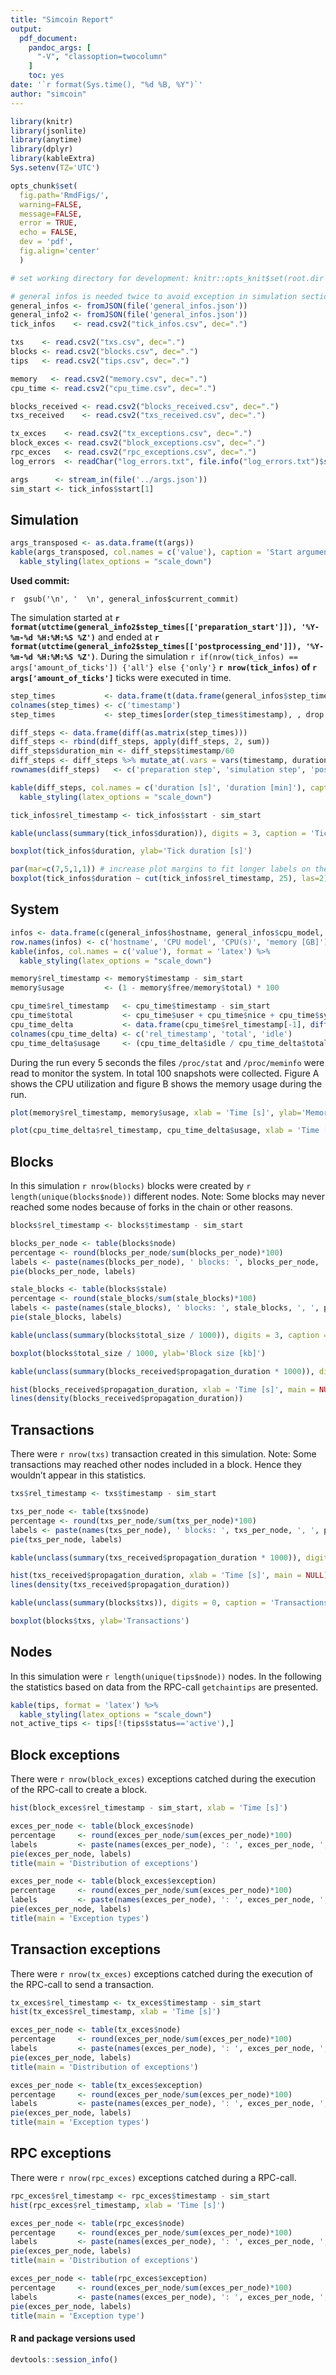 ```yaml
---
title: "Simcoin Report"
output:
  pdf_document:
    pandoc_args: [
      "-V", "classoption=twocolumn"
    ]
    toc: yes
date: '`r format(Sys.time(), "%d %B, %Y")`'
author: "simcoin"
---
```


```r
library(knitr)
library(jsonlite)
library(anytime)
library(dplyr)
library(kableExtra)
Sys.setenv(TZ='UTC')

opts_chunk$set(
  fig.path='RmdFigs/',
  warning=FALSE,
  message=FALSE,
  error = TRUE,
  echo = FALSE,
  dev = 'pdf',
  fig.align='center'
  )

# set working directory for development: knitr::opts_knit$set(root.dir = '/tmp/run/postprocessing/')
```

```r
# general infos is needed twice to avoid exception in simulation section.
general_infos <- fromJSON(file('general_infos.json'))
general_info2 <- fromJSON(file('general_infos.json'))
tick_infos    <- read.csv2("tick_infos.csv", dec=".")

txs    <- read.csv2("txs.csv", dec=".")
blocks <- read.csv2("blocks.csv", dec=".")
tips   <- read.csv2("tips.csv", dec=".")

memory   <- read.csv2("memory.csv", dec=".")
cpu_time <- read.csv2("cpu_time.csv", dec=".")

blocks_received <- read.csv2("blocks_received.csv", dec=".")
txs_received    <- read.csv2("txs_received.csv", dec=".")

tx_exces    <- read.csv2("tx_exceptions.csv", dec=".")
block_exces <- read.csv2("block_exceptions.csv", dec=".")
rpc_exces   <- read.csv2("rpc_exceptions.csv", dec=".")
log_errors  <- readChar("log_errors.txt", file.info("log_errors.txt")$size)

args      <- stream_in(file('../args.json'))
sim_start <- tick_infos$start[1]
```

\newpage

## Simulation
```r
args_transposed <- as.data.frame(t(args))
kable(args_transposed, col.names = c('value'), caption = 'Start arguments', format = 'latex') %>%
  kable_styling(latex_options = "scale_down")
```

**Used commit:**

`r  gsub('\n', '  \n', general_infos$current_commit)`


The simulation started at
**`r format(utctime(general_info2$step_times[['preparation_start']]), '%Y-%m-%d %H:%M:%S %Z')`**
and ended at
**`r format(utctime(general_info2$step_times[['postprocessing_end']]), '%Y-%m-%d %H:%M:%S %Z')`**.
During the simulation `r if(nrow(tick_infos) == args['amount_of_ticks']) {'all'} else {'only'}` **`r nrow(tick_infos)` of `r args['amount_of_ticks']`** ticks were executed in time.

```r
step_times           <- data.frame(t(data.frame(general_infos$step_times)))
colnames(step_times) <- c('timestamp')
step_times           <- step_times[order(step_times$timestamp), , drop = FALSE]

diff_steps <- data.frame(diff(as.matrix(step_times)))
diff_steps <- rbind(diff_steps, apply(diff_steps, 2, sum))
diff_steps$duration_min <- diff_steps$timestamp/60
diff_steps <- diff_steps %>% mutate_at(.vars = vars(timestamp, duration_min), .funs = funs(round(.,2)))
rownames(diff_steps)   <- c('preparation step', 'simulation step', 'postprocessing step', 'total')

kable(diff_steps, col.names = c('duration [s]', 'duration [min]'), caption = 'Duration of different steps', format = 'latex') %>%
  kable_styling(latex_options = "scale_down")
```

```r
tick_infos$rel_timestamp <- tick_infos$start - sim_start
```

```r
kable(unclass(summary(tick_infos$duration)), digits = 3, caption = 'Tick duration [s]', format = 'latex')
```

```r
boxplot(tick_infos$duration, ylab='Tick duration [s]')
```

```r
par(mar=c(7,5,1,1)) # increase plot margins to fit longer labels on the x-axis
boxplot(tick_infos$duration ~ cut(tick_infos$rel_timestamp, 25), las=2)
```

## System
```r
infos <- data.frame(c(general_infos$hostname, general_infos$cpu_model, general_infos$cpus, round(as.double(general_infos$total_memory) / 1000000, 3)))
row.names(infos) <- c('hostname', 'CPU model', 'CPU(s)', 'memory [GB]')
kable(infos, col.names = c('value'), format = 'latex') %>%
  kable_styling(latex_options = "scale_down")
```

```r
memory$rel_timestamp <- memory$timestamp - sim_start
memory$usage         <- (1 - memory$free/memory$total) * 100

cpu_time$rel_timestamp   <- cpu_time$timestamp - sim_start
cpu_time$total           <- cpu_time$user + cpu_time$nice + cpu_time$system
cpu_time_delta           <- data.frame(cpu_time$rel_timestamp[-1], diff(cpu_time$total), diff(cpu_time$idle))
colnames(cpu_time_delta) <- c('rel_timestamp', 'total', 'idle')
cpu_time_delta$usage     <- (cpu_time_delta$idle / cpu_time_delta$total) * 100
```

During the run every 5 seconds the files `/proc/stat` and `/proc/meminfo` were read to monitor the system. In total 100 snapshots were collected. Figure A shows the CPU utilization and figure B shows the memory usage during the run.

```r
plot(memory$rel_timestamp, memory$usage, xlab = 'Time [s]', ylab='Memory usage [%]', type = 'b')
```

```r
plot(cpu_time_delta$rel_timestamp, cpu_time_delta$usage, xlab = 'Time [s]', ylab='CPU usage [%]', type = 'b')
```

\newpage

##  Blocks
In this simulation `r nrow(blocks)` blocks were created by `r length(unique(blocks$node))` different nodes. Note: Some blocks may never reached some nodes because of forks in the chain or other reasons.


```r
blocks$rel_timestamp <- blocks$timestamp - sim_start
```

```r
blocks_per_node <- table(blocks$node)
percentage <- round(blocks_per_node/sum(blocks_per_node)*100)
labels <- paste(names(blocks_per_node), ' blocks: ', blocks_per_node, ', ', percentage, '%', sep='')
pie(blocks_per_node, labels)
```

```r
stale_blocks <- table(blocks$stale)
percentage <- round(stale_blocks/sum(stale_blocks)*100)
labels <- paste(names(stale_blocks), ' blocks: ', stale_blocks, ', ', percentage, '%', sep='')
pie(stale_blocks, labels)
```

```r
kable(unclass(summary(blocks$total_size / 1000)), digits = 3, caption = 'Block size [kB]', format = 'latex')
```

```r
boxplot(blocks$total_size / 1000, ylab='Block size [kb]')
```

```r
kable(unclass(summary(blocks_received$propagation_duration * 1000)), digits = 3, caption = 'Block propagation [ms]', format = 'latex')
```

```r
hist(blocks_received$propagation_duration, xlab = 'Time [s]', main = NULL)
lines(density(blocks_received$propagation_duration))
```

## Transactions
There were `r nrow(txs)` transaction created in this simulation. Note: Some transactions may reached other nodes included in a block. Hence they wouldn't appear in this statistics.


```r
txs$rel_timestamp <- txs$timestamp - sim_start
```

```r
txs_per_node <- table(txs$node)
percentage <- round(txs_per_node/sum(txs_per_node)*100)
labels <- paste(names(txs_per_node), ' blocks: ', txs_per_node, ', ', percentage, '%', sep='')
pie(txs_per_node, labels)
```

```r
kable(unclass(summary(txs_received$propagation_duration * 1000)), digits = 3, caption = 'Transactions propagation [ms]', format = 'latex')
```

```r
hist(txs_received$propagation_duration, xlab = 'Time [s]', main = NULL)
lines(density(txs_received$propagation_duration))
```

```r
kable(unclass(summary(blocks$txs)), digits = 0, caption = 'Transactions per block', format = 'latex')
```

```r
boxplot(blocks$txs, ylab='Transactions')
```

## Nodes
In this simulation were `r length(unique(tips$node))` nodes. In the following the statistics based on data from the RPC-call `getchaintips` are presented.

```r
kable(tips, format = 'latex') %>%
  kable_styling(latex_options = "scale_down")
not_active_tips <- tips[!(tips$status=='active'),]
```

## Block exceptions
There were `r nrow(block_exces)` exceptions catched during the execution of the RPC-call to create a block.

```r
hist(block_exces$rel_timestamp - sim_start, xlab = 'Time [s]')
```

```r
exces_per_node <- table(block_exces$node)
percentage     <- round(exces_per_node/sum(exces_per_node)*100)
labels         <- paste(names(exces_per_node), ': ', exces_per_node, ', ', percentage, '%', sep='')
pie(exces_per_node, labels)
title(main = 'Distribution of exceptions')
```

```r
exces_per_node <- table(block_exces$exception)
percentage     <- round(exces_per_node/sum(exces_per_node)*100)
labels         <- paste(names(exces_per_node), ': ', exces_per_node, ', ', percentage, '%', sep='')
pie(exces_per_node, labels)
title(main = 'Exception types')
```

## Transaction exceptions
There were `r nrow(tx_exces)` exceptions catched during the execution of the RPC-call to send a transaction.

```r
tx_exces$rel_timestamp <- tx_exces$timestamp - sim_start
hist(tx_exces$rel_timestamp, xlab = 'Time [s]')
```

```r
exces_per_node <- table(tx_exces$node)
percentage     <- round(exces_per_node/sum(exces_per_node)*100)
labels         <- paste(names(exces_per_node), ': ', exces_per_node, ', ', percentage, '%', sep='')
pie(exces_per_node, labels)
title(main = 'Distribution of exceptions')
```

```r
exces_per_node <- table(tx_exces$exception)
percentage     <- round(exces_per_node/sum(exces_per_node)*100)
labels         <- paste(names(exces_per_node), ': ', exces_per_node, ', ', percentage, '%', sep='')
pie(exces_per_node, labels)
title(main = 'Exception types')
```

## RPC exceptions
There were `r nrow(rpc_exces)` exceptions catched during a RPC-call.

```r
rpc_exces$rel_timestamp <- rpc_exces$timestamp - sim_start
hist(rpc_exces$rel_timestamp, xlab = 'Time [s]')
```

```r
exces_per_node <- table(rpc_exces$node)
percentage     <- round(exces_per_node/sum(exces_per_node)*100)
labels         <- paste(names(exces_per_node), ': ', exces_per_node, ', ', percentage, '%', sep='')
pie(exces_per_node, labels)
title(main = 'Distribution of exceptions')
```

```r
exces_per_node <- table(rpc_exces$exception)
percentage     <- round(exces_per_node/sum(exces_per_node)*100)
labels         <- paste(names(exces_per_node), ': ', exces_per_node, ', ', percentage, '%', sep='')
pie(exces_per_node, labels)
title(main = 'Exception type')
```

\clearpage

#### R and package versions used

```r
devtools::session_info()
```
